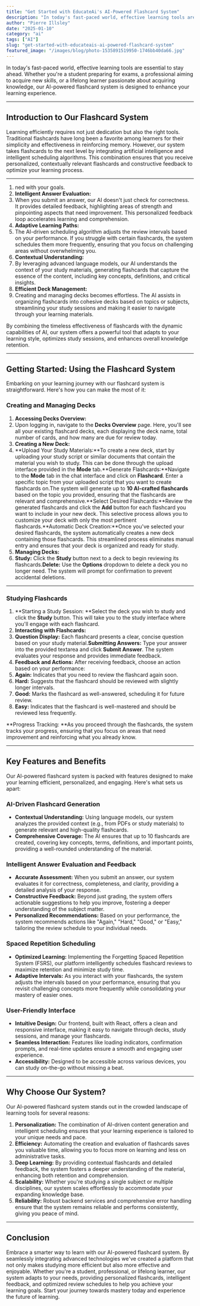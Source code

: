 ```yaml
---
title: "Get Started with EducateAi's AI-Powered Flashcard System"
description: "In today's fast-paced world, effective learning tools are essential to stay ahead. Whether you're a student preparing for exams, a professional aiming to acquire new skills, or a lifelong learner pass..."
author: "Pierre Illsley"
date: "2025-01-10"
category: "ai"
tags: ["AI"]
slug: "get-started-with-educateais-ai-powered-flashcard-system"
featured_image: "/images/blog/photo-1535891519950-1746bb40da66.jpg"
---
```


In today's fast-paced world, effective learning tools are essential to stay ahead. Whether you're a student preparing for exams, a professional aiming to acquire new skills, or a lifelong learner passionate about acquiring knowledge, our AI-powered flashcard system is designed to enhance your learning experience.

---

## Introduction to Our Flashcard System

Learning efficiently requires not just dedication but also the right tools. Traditional flashcards have long been a favorite among learners for their simplicity and effectiveness in reinforcing memory. However, our system takes flashcards to the next level by integrating artificial intelligence and intelligent scheduling algorithms. This combination ensures that you receive personalized, contextually relevant flashcards and constructive feedback to optimize your learning process.

---

1. ned with your goals.
2. **Intelligent Answer Evaluation:**
3. When you submit an answer, our AI doesn't just check for correctness. It provides detailed feedback, highlighting areas of strength and pinpointing aspects that need improvement. This personalized feedback loop accelerates learning and comprehension.
4. **Adaptive Learning Paths:**
5. The AI-driven scheduling algorithm adjusts the review intervals based on your performance. If you struggle with certain flashcards, the system schedules them more frequently, ensuring that you focus on challenging areas without overwhelming you.
6. **Contextual Understanding:**
7. By leveraging advanced language models, our AI understands the context of your study materials, generating flashcards that capture the essence of the content, including key concepts, definitions, and critical insights.
8. **Efficient Deck Management:**
9. Creating and managing decks becomes effortless. The AI assists in organizing flashcards into cohesive decks based on topics or subjects, streamlining your study sessions and making it easier to navigate through your learning materials.

By combining the timeless effectiveness of flashcards with the dynamic capabilities of AI, our system offers a powerful tool that adapts to your learning style, optimizes study sessions, and enhances overall knowledge retention.

---

## Getting Started: Using the Flashcard System

Embarking on your learning journey with our flashcard system is straightforward. Here's how you can make the most of it:

### Creating and Managing Decks

1. **Accessing Decks Overview:**
2. Upon logging in, navigate to the **Decks Overview** page. Here, you'll see all your existing flashcard decks, each displaying the deck name, total number of cards, and how many are due for review today.
3. **Creating a New Deck:**
4. **Upload Your Study Materials:**To create a new deck, start by uploading your study script or similar documents that contain the material you wish to study. This can be done through the upload interface provided in the **Mode** tab.**Generate Flashcards:**Navigate to the **Mode** tab in the chat interface and click on **Flashcard**. Enter a specific topic from your uploaded script that you want to create flashcards on.The system will generate up to **10 AI-crafted flashcards** based on the topic you provided, ensuring that the flashcards are relevant and comprehensive.**Select Desired Flashcards:**Review the generated flashcards and click the **Add** button for each flashcard you want to include in your new deck. This selective process allows you to customize your deck with only the most pertinent flashcards.**Automatic Deck Creation:**Once you've selected your desired flashcards, the system automatically creates a new deck containing those flashcards. This streamlined process eliminates manual entry and ensures that your deck is organized and ready for study.
5. **Managing Decks:**
6. **Study:** Click the **Study** button next to a deck to begin reviewing its flashcards.**Delete:** Use the **Options** dropdown to delete a deck you no longer need. The system will prompt for confirmation to prevent accidental deletions.

---

### Studying Flashcards

1. **Starting a Study Session: **Select the deck you wish to study and click the **Study** button. This will take you to the study interface where you'll engage with each flashcard.
2. **Interacting with Flashcards:**
3. **Question Display:** Each flashcard presents a clear, concise question based on your study material.**Submitting Answers:** Type your answer into the provided textarea and click **Submit Answer**. The system evaluates your response and provides immediate feedback.
4. **Feedback and Actions:** After receiving feedback, choose an action based on your performance:
5. **Again:** Indicates that you need to review the flashcard again soon.
6. **Hard:** Suggests that the flashcard should be reviewed with slightly longer intervals.
7. **Good:** Marks the flashcard as well-answered, scheduling it for future review.
8. **Easy:** Indicates that the flashcard is well-mastered and should be reviewed less frequently.

**Progress Tracking: **As you proceed through the flashcards, the system tracks your progress, ensuring that you focus on areas that need improvement and reinforcing what you already know.

---

## Key Features and Benefits

Our AI-powered flashcard system is packed with features designed to make your learning efficient, personalized, and engaging. Here's what sets us apart:

### AI-Driven Flashcard Generation

- **Contextual Understanding:** Using language models, our system analyzes the provided context (e.g., from PDFs or study materials) to generate relevant and high-quality flashcards.
- **Comprehensive Coverage:** The AI ensures that up to 10 flashcards are created, covering key concepts, terms, definitions, and important points, providing a well-rounded understanding of the material.

### Intelligent Answer Evaluation and Feedback

- **Accurate Assessment:** When you submit an answer, our system evaluates it for correctness, completeness, and clarity, providing a detailed analysis of your response.
- **Constructive Feedback:** Beyond just grading, the system offers actionable suggestions to help you improve, fostering a deeper understanding of the subject matter.
- **Personalized Recommendations:** Based on your performance, the system recommends actions like "Again," "Hard," "Good," or "Easy," tailoring the review schedule to your individual needs.

### Spaced Repetition Scheduling

- **Optimized Learning:** Implementing the Forgetting Spaced Repetition System (FSRS), our platform intelligently schedules flashcard reviews to maximize retention and minimize study time.
- **Adaptive Intervals:** As you interact with your flashcards, the system adjusts the intervals based on your performance, ensuring that you revisit challenging concepts more frequently while consolidating your mastery of easier ones.

### User-Friendly Interface

- **Intuitive Design:** Our frontend, built with React, offers a clean and responsive interface, making it easy to navigate through decks, study sessions, and manage your flashcards.
- **Seamless Interaction:** Features like loading indicators, confirmation prompts, and real-time updates ensure a smooth and engaging user experience.
- **Accessibility:** Designed to be accessible across various devices, you can study on-the-go without missing a beat.

---

## Why Choose Our System?

Our AI-powered flashcard system stands out in the crowded landscape of learning tools for several reasons:

1. **Personalization:** The combination of AI-driven content generation and intelligent scheduling ensures that your learning experience is tailored to your unique needs and pace.
2. **Efficiency:** Automating the creation and evaluation of flashcards saves you valuable time, allowing you to focus more on learning and less on administrative tasks.
3. **Deep Learning:** By providing contextual flashcards and detailed feedback, the system fosters a deeper understanding of the material, enhancing both retention and comprehension.
4. **Scalability:** Whether you're studying a single subject or multiple disciplines, our system scales effortlessly to accommodate your expanding knowledge base.
5. **Reliability:** Robust backend services and comprehensive error handling ensure that the system remains reliable and performs consistently, giving you peace of mind.

---

## Conclusion

Embrace a smarter way to learn with our AI-powered flashcard system. By seamlessly integrating advanced technologies we've created a platform that not only makes studying more efficient but also more effective and enjoyable. Whether you're a student, professional, or lifelong learner, our system adapts to your needs, providing personalized flashcards, intelligent feedback, and optimized review schedules to help you achieve your learning goals. Start your journey towards mastery today and experience the future of learning.

